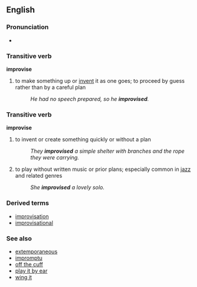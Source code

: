 ==English==
===Pronunciation===
*{{audio|en-us-improvise.ogg|Audio (US)}}

===Transitive verb===
'''improvise'''
#to make something up or [[invent]] it as one goes; to proceed by guess rather than by a careful plan
#:''He had no speech prepared, so he '''improvised'''.''

===Transitive verb===
'''improvise'''
#to invent or create something quickly or without a plan
#:''They '''improvised''' a simple shelter with branches and the rope they were carrying.''
#{{music}} to play without written music or prior plans; especially common in [[jazz]] and related genres
#:''She '''improvised''' a lovely solo.''

===Derived terms===
*[[improvisation]]
*[[improvisational]]

===See also===
*[[extemporaneous]]
*[[impromptu]]
*[[off the cuff]]
*[[play it by ear]]
*[[wing it]]